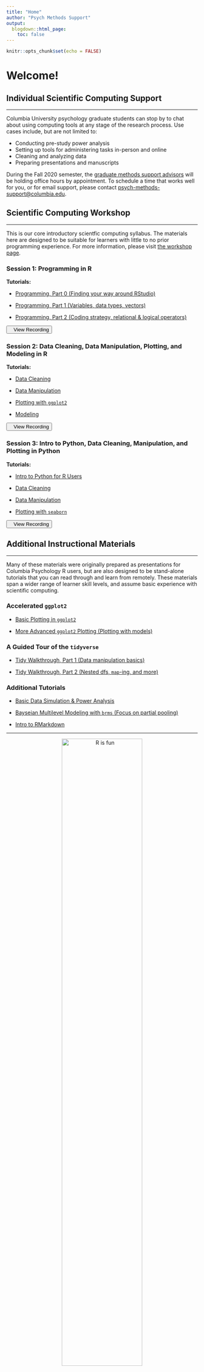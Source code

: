 ```yaml
---
title: "Home"
author: "Psych Methods Support"
output:
  blogdown::html_page:
    toc: false
---
```


```r
knitr::opts_chunk$set(echo = FALSE)
```

# Welcome!

## Individual Scientific Computing Support

---

Columbia University psychology graduate students can stop by to chat about using computing tools at any stage of the research process. Use cases include, but are not limited to:

- Conducting pre-study power analysis
- Setting up tools for administering tasks in-person and online
- Cleaning and analyzing data
- Preparing presentations and manuscripts

During the Fall 2020 semester, the [graduate methods support advisors](/who/) will be holding office hours by appointment. To schedule a time that works well for you, or for email support, please contact [psych-methods-support@columbia.edu](mailto:psych-methods-support@columbia.edu){target="_blank"}.

## Scientific Computing Workshop

---

This is our core introductory scientfic computing syllabus. The materials here are designed to be suitable for learners with little to no prior programming experience. For more information, please visit <a href="/workshop/">the workshop page</a>.

### Session 1: Programming in R

**Tutorials:**

- <p><a href="/tutorials/r-core/1-programming/lessonpart0/" target="_blank">Programming, Part 0 (Finding your way around RStudio)</a></p>
- <p><a href="/tutorials/r-core/1-programming/lessonpart1/" target="_blank">Programming, Part 1 (Variables, data types, vectors)</a></p>
- <p><a href="/tutorials/r-core/1-programming/lessonpart2/" target="_blank">Programming, Part 2 (Coding strategy, relational & logical operators)</a></p>

<a href="/workshop-recording/session1/" target="_blank"><button><i class="fas fa-video"></i>&nbsp;&nbsp;&nbsp;View Recording</button></a>

### Session 2: Data Cleaning, Data Manipulation, Plotting, and Modeling in R

**Tutorials:**

- <p><a href="/tutorials/r-core/2-datacleaning/" target="_blank">Data Cleaning</a></p>
- <p><a href="/tutorials/r-core/3-datamanipulation/" target="_blank">Data Manipulation</a></p>
- <p><a href="/tutorials/r-core/4-plotting/" target="_blank">Plotting with <code>ggplot2</code></a></p>
- <p><a href="/tutorials/r-core/5-modeling/" target="_blank">Modeling</a></p>

<a href="/workshop-recording/session2/" target="_blank"><button><i class="fas fa-video"></i>&nbsp;&nbsp;&nbsp;View Recording</button></a>

### Session 3: Intro to Python, Data Cleaning, Manipulation, and Plotting in Python

**Tutorials:**

- <p><a href="/tutorials/python/1-r2python-translation/2-intro-programming/" target="_blank">Intro to Python for R Users</a></p>
- <p><a href="/tutorials/python/2-datacleaning/" target="_blank">Data Cleaning</a></p>
- <p><a href="/tutorials/python/3-datamanipulation/" target="_blank">Data Manipulation</a></p>
- <p><a href="/tutorials/python/4-plotting/" target="_blank">Plotting with <code>seaborn</code></a></p>

<a href="/workshop-recording/session3/" target="_blank"><button><i class="fas fa-video"></i>&nbsp;&nbsp;&nbsp;View Recording</button></a>

## Additional Instructional Materials

---

Many of these materials were originally prepared as presentations for Columbia Psychology R users, but are also designed to be stand-alone tutorials that you can read through and learn from remotely. These materials span a wider range of learner skill levels, and assume basic experience with scientific computing.

### Accelerated `ggplot2`

- <p><a href="/tutorials/r-extra/accelerated-ggplot2/ggplot_summer2018_part1/" target="_blank">Basic Plotting in `ggplot2`</a></p>
- <p><a href="/tutorials/r-extra/accelerated-ggplot2/ggplot_summer2018_part2/" target="_blank">More Advanced `ggplot2` Plotting (Plotting with models)</a></p>

### A Guided Tour of the `tidyverse`

- <p><a href="/tutorials/r-extra/tidyverse-guide/tidyguide-1/" target="_blank">Tidy Walkthrough, Part 1 (Data manipulation basics)</a></p>
- <p><a href="/tutorials/r-extra/tidyverse-guide/tidyguide-2/" target="_blank">Tidy Walkthrough, Part 2 (Nested dfs, `map`-ing, and more)</a></p>

### Additional Tutorials

- <p><a href="/tutorials/r-extra/data-sim-power/basic-simulation-power/" target="_blank">Basic Data Simulation & Power Analysis</a></p>
- <p><a href="/tutorials/r-extra/brms/multilevel-models-with-brms/" target="_blank">Bayseian Multilevel Modeling with `brms` (Focus on partial pooling)</a></p>
- <p><a href="/tutorials/r-extra/rmarkdown/intro-to-rmarkdown/" target="_blank">Intro to RMarkdown</a></p>

---

<p style="text-align:center;"><img src="/images/funplot.png" alt="R is fun" width = "65%" height = "65%"></p>